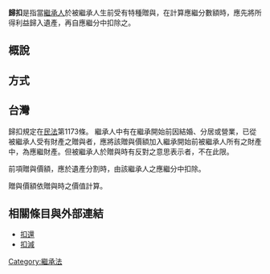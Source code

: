 {{Multiple issues|
{{wwv|area=台湾}}
{{Unreferenced|time=2020-06-14T03:04:49+00:00}}
}}
'''歸扣'''是指當[[繼承人|繼承人]]於被繼承人生前受有特種贈與，在計算應繼分數額時，應先將所得利益歸入遺產，再自應繼分中扣除之。

== 概說 ==

== 方式 ==

== 台灣 ==
{{wikisource|民法 (中華民國)}}
歸扣規定在[[民法_(中華民國)|民法]]第1173條。
繼承人中有在繼承開始前因結婚、分居或營業，已從被繼承人受有財產之贈與者，應將該贈與價額加入繼承開始前被繼承人所有之財產中，為應繼財產。但被繼承人於贈與時有反對之意思表示者，不在此限。

前項贈與價額，應於遺產分割時，由該繼承人之應繼分中扣除。

贈與價額依贈與時之價值計算。

== 相關條目與外部連結 ==
* [[扣還|扣還]]
* [[扣減|扣減]]
[[Category:繼承法|Category:繼承法]]